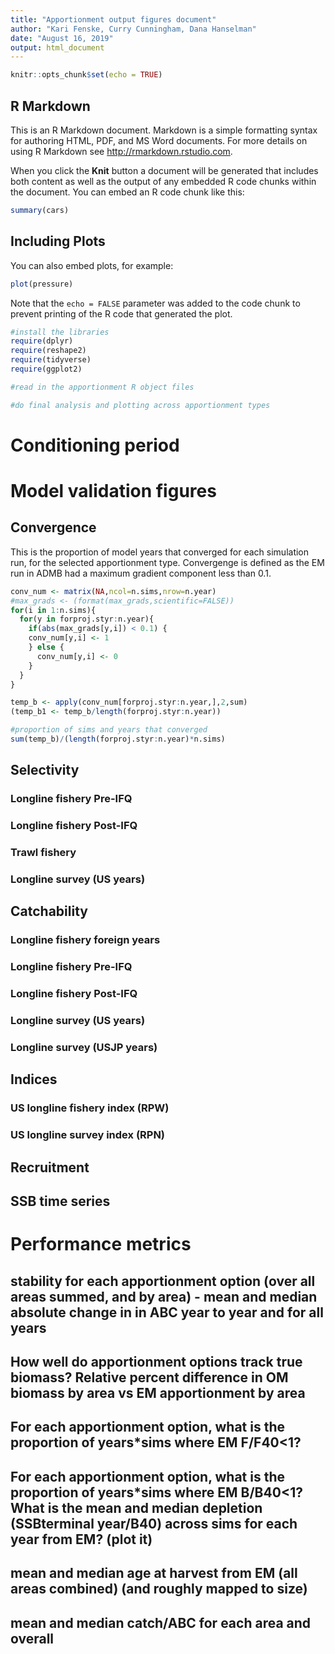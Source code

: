 ```yaml
---
title: "Apportionment output figures document"
author: "Kari Fenske, Curry Cunningham, Dana Hanselman"
date: "August 16, 2019"
output: html_document
---
```


```r
knitr::opts_chunk$set(echo = TRUE)
```

## R Markdown

This is an R Markdown document. Markdown is a simple formatting syntax for authoring HTML, PDF, and MS Word documents. For more details on using R Markdown see <http://rmarkdown.rstudio.com>.

When you click the **Knit** button a document will be generated that includes both content as well as the output of any embedded R code chunks within the document. You can embed an R code chunk like this:

```r
summary(cars)
```

## Including Plots

You can also embed plots, for example:

```r
plot(pressure)
```

Note that the `echo = FALSE` parameter was added to the code chunk to prevent printing of the R code that generated the plot.

```r
#install the libraries
require(dplyr)
require(reshape2)
require(tidyverse)
require(ggplot2)
```

```r
#read in the apportionment R object files

#do final analysis and plotting across apportionment types


```

# Conditioning period


# Model validation figures
## Convergence
This is the proportion of model years that converged for each simulation run, for the selected apportionment type. Convergenge is defined as the EM run in ADMB had a maximum gradient component less than 0.1.
```r
conv_num <- matrix(NA,ncol=n.sims,nrow=n.year)
#max_grads <- (format(max_grads,scientific=FALSE))
for(i in 1:n.sims){
  for(y in forproj.styr:n.year){
    if(abs(max_grads[y,i]) < 0.1) {
    conv_num[y,i] <- 1      
    } else {
      conv_num[y,i] <- 0        
    }
  }
}

temp_b <- apply(conv_num[forproj.styr:n.year,],2,sum)
(temp_b1 <- temp_b/length(forproj.styr:n.year))

#proportion of sims and years that converged
sum(temp_b)/(length(forproj.styr:n.year)*n.sims) 
```

## Selectivity
### Longline fishery Pre-IFQ

### Longline fishery Post-IFQ

### Trawl fishery

### Longline survey (US years)


## Catchability
### Longline fishery foreign years

### Longline fishery Pre-IFQ

### Longline fishery Post-IFQ

### Longline survey (US years)

### Longline survey (USJP years)


## Indices
### US longline fishery index (RPW)

### US longline survey index (RPN)


## Recruitment


## SSB time series


# Performance metrics
## stability for each apportionment option (over all areas summed, and by area) - mean and median absolute change in in ABC year to year and for all years

## How well do apportionment options track true biomass? Relative percent difference in OM biomass by area vs EM apportionment by area

## For each apportionment option, what is the proportion of years*sims where EM F/F40<1?

## For each apportionment option, what is the proportion of years*sims where EM B/B40<1? What is the mean and median depletion (SSBterminal year/B40) across sims for each year from EM? (plot it)

## mean and median age at harvest from EM (all areas combined) (and roughly mapped to size)
## mean and median catch/ABC for each area and overall





